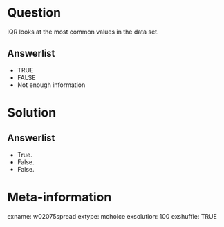 Question
========
IQR looks at the most common values in the data set.

Answerlist
----------
* TRUE
* FALSE
* Not enough information


Solution
========

Answerlist
----------
* True.
* False.
* False.


Meta-information
================
exname: w02075spread
extype: mchoice
exsolution: 100
exshuffle: TRUE